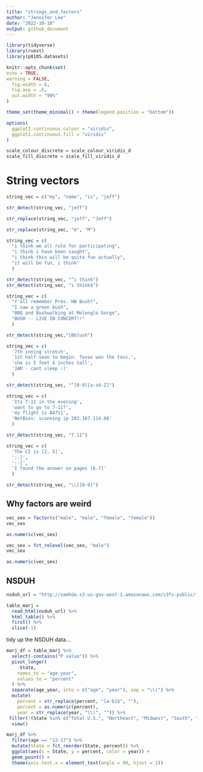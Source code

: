 ```yaml
---
title: "strings_and_factors"
author: "Jennifer Lee"
date: "2022-10-18"
output: github_document
---
```


```r
library(tidyverse)
library(rvest)
library(p8105.datasets)

knitr::opts_chunk$set(
echo = TRUE,
warning = FALSE,
  fig.width = 6,
  fig.asp = .6,
  out.width = "90%"
)

theme_set(theme_minimal() + theme(legend.position = "bottom"))

options(
  ggplot2.continuous.colour = "viridis",
  ggplot2.continuous.fill = "viridis"
)

scale_colour_discrete = scale_colour_viridis_d
scale_fill_discrete = scale_fill_viridis_d
```

# String vectors

```r
string_vec = c("my", "name", "is", "jeff")

str_detect(string_vec, "jeff")

str_replace(string_vec, "jeff", "Jeff")

str_replace(string_vec, "m", "M")
```

```r
string_vec = c(
  "i think we all rule for participating",
  "i think i have been caught",
  "i think this will be quite fun actually",
  "it will be fun, i think"
  )

str_detect(string_vec, "^i think")
str_detect(string_vec, "i think$")
```

```r
string_vec = c(
  "Y'all remember Pres. HW Bush?",
  "I saw a green bush",
  "BBQ and Bushwalking at Molonglo Gorge",
  "BUSH -- LIVE IN CONCERT!!"
  )

str_detect(string_vec,"[Bb]ush")
```

```r
string_vec = c(
  '7th inning stretch',
  '1st half soon to begin. Texas won the toss.',
  'she is 5 feet 4 inches tall',
  '3AM - cant sleep :('
  )

str_detect(string_vec, "^[0-9][a-zA-Z]")
```

```r
string_vec = c(
  'Its 7:11 in the evening',
  'want to go to 7-11?',
  'my flight is AA711',
  'NetBios: scanning ip 203.167.114.66'
  )

str_detect(string_vec, "7.11")
```

```r
string_vec = c(
  'The CI is [2, 5]',
  ':-]',
  ':-[',
  'I found the answer on pages [6-7]'
  )

str_detect(string_vec, "\\[[0-9]")
```

## Why factors are weird
```r
vec_sex = factor(c("male", "male", "female", "female"))
vec_sex

as.numeric(vec_sex)

```

```r
vec_sex = fct_relevel(vec_sex, "male")
vec_sex

as.numeric(vec_sex)
```

## NSDUH
```r
nsduh_url = "http://samhda.s3-us-gov-west-1.amazonaws.com/s3fs-public/field-uploads/2k15StateFiles/NSDUHsaeShortTermCHG2015.htm"

table_marj = 
  read_html(nsduh_url) %>% 
  html_table() %>% 
  first() %>%
  slice(-1)
```

tidy up the NSDUH data...

```r
marj_df = table_marj %>%
  select(-contains("P value")) %>%
  pivot_longer(
    -State,
    names_to = "age_year",
    values_to = "percent"
  ) %>%
  separate(age_year, into = c("age", "year"), sep = "\\(") %>%
  mutate(
    percent = str_replace(percent, "[a-b]$", ""),
    percent = as.numeric(percent),
    year = str_replace(year, "\\)", "")) %>%
 filter(!(State %in% c("Total U.S.", "Northeast", "Midwest", "South", "West", "District of Columbia"))) %>%
  view()
```

```r
marj_df %>%
  filter(age == "12-17") %>% 
  mutate(State = fct_reorder(State, percent)) %>%
  ggplot(aes(x = State, y = percent, color = year)) + 
  geom_point() +
  theme(axis.text.x = element_text(angle = 90, hjust = 1))

```

